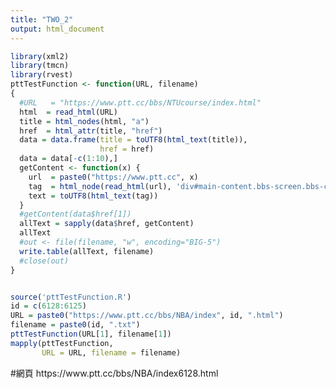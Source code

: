 ```yaml
---
title: "TWO_2"
output: html_document
---
```


```r
library(xml2)
library(tmcn)
library(rvest)
pttTestFunction <- function(URL, filename)
{
  #URL   = "https://www.ptt.cc/bbs/NTUcourse/index.html"
  html  = read_html(URL)
  title = html_nodes(html, "a")
  href  = html_attr(title, "href")
  data = data.frame(title = toUTF8(html_text(title)),
                    href = href)
  data = data[-c(1:10),]
  getContent <- function(x) {
    url  = paste0("https://www.ptt.cc", x)
    tag  = html_node(read_html(url), 'div#main-content.bbs-screen.bbs-content')
    text = toUTF8(html_text(tag))
  }
  #getContent(data$href[1])
  allText = sapply(data$href, getContent)
  allText
  #out <- file(filename, "w", encoding="BIG-5") 
  write.table(allText, filename) 
  #close(out) 
}


source('pttTestFunction.R')
id = c(6128:6125)
URL = paste0("https://www.ptt.cc/bbs/NBA/index", id, ".html")
filename = paste0(id, ".txt")
pttTestFunction(URL[1], filename[1])
mapply(pttTestFunction, 
       URL = URL, filename = filename)

```

#網頁 https://www.ptt.cc/bbs/NBA/index6128.html











